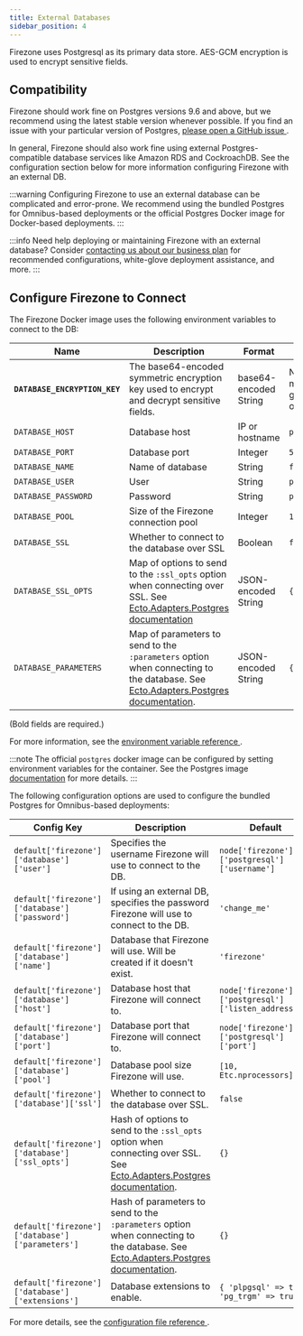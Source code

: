```yaml
---
title: External Databases
sidebar_position: 4
---
```


Firezone uses Postgresql as its primary data store. AES-GCM encryption
is used to encrypt sensitive fields.

## Compatibility

Firezone should work fine on Postgres versions 9.6 and above, but we recommend
using the latest stable version whenever possible. If you find an issue with
your particular version of Postgres, [please open a GitHub issue
](https://github.com/firezone/firezone/issues).

In general, Firezone should also work fine using external Postgres-compatible
database services like Amazon RDS and CockroachDB. See the configuration section
below for more information configuring Firezone with an external DB.

:::warning
Configuring Firezone to use an external database can be complicated and
error-prone. We recommend using the bundled Postgres for Omnibus-based
deployments or the official Postgres Docker image for Docker-based deployments.
:::

:::info
Need help deploying or maintaining Firezone with an external database? Consider
[contacting us about our business plan](https://firezone.dev/contact/sales) for
recommended configurations, white-glove deployment assistance, and more.
:::

## Configure Firezone to Connect

<Tabs>
  <TabItem value="docker" label="Docker" default>

The Firezone Docker image uses the following environment
variables to connect to the DB:

| Name | Description | Format | Default |
| --- | --- | --- | --- |
| **`DATABASE_ENCRYPTION_KEY`** | The base64-encoded symmetric encryption key used to encrypt and decrypt sensitive fields. | base64-encoded String | None -- must be generated on install |
| `DATABASE_HOST` | Database host | IP or hostname | `postgres` |
| `DATABASE_PORT` | Database port | Integer | `5432` |
| `DATABASE_NAME` | Name of database | String | `firezone` |
| `DATABASE_USER` | User | String | `postgres` |
| `DATABASE_PASSWORD` | Password | String | `postgres` |
| `DATABASE_POOL` | Size of the Firezone connection pool | Integer | `10` |
| `DATABASE_SSL` | Whether to connect to the database over SSL | Boolean | `false` |
| `DATABASE_SSL_OPTS` | Map of options to send to the `:ssl_opts` option when connecting over SSL. See [Ecto.Adapters.Postgres documentation](https://hexdocs.pm/ecto_sql/Ecto.Adapters.Postgres.html#module-connection-options) | JSON-encoded String | `{}` |
| `DATABASE_PARAMETERS` | Map of parameters to send to the `:parameters` option when connecting to the database. See [Ecto.Adapters.Postgres documentation](https://hexdocs.pm/ecto_sql/Ecto.Adapters.Postgres.html#module-connection-options). | JSON-encoded String | `{}` |

(Bold fields are required.)

For more information, see the [environment variable reference
](../../reference/env-vars).

:::note
The official `postgres` docker image can be configured by setting
environment variables for the container. See the Postgres image
[documentation](https://hub.docker.com/_/postgres) for more details.
:::

  </TabItem>
  <TabItem value="omnibus" label="Omnibus">

The following configuration options are used to configure the bundled Postgres
for Omnibus-based deployments:

| Config Key | Description | Default |
| --- | --- | --- |
| `default['firezone']['database']['user']`                                     | Specifies the username Firezone will use to connect to the DB.                                               | `node['firezone']['postgresql']['username']`                           |
| `default['firezone']['database']['password']`                                 | If using an external DB, specifies the password Firezone will use to connect to the DB.                      | `'change_me'`                                                          |
| `default['firezone']['database']['name']`                                     | Database that Firezone will use. Will be created if it doesn't exist.                                        | `'firezone'`                                                           |
| `default['firezone']['database']['host']`                                     | Database host that Firezone will connect to.                                                                 | `node['firezone']['postgresql']['listen_address']`                     |
| `default['firezone']['database']['port']`                                     | Database port that Firezone will connect to.                                                                 | `node['firezone']['postgresql']['port']`                               |
| `default['firezone']['database']['pool']`                                     | Database pool size Firezone will use.                                                                        | `[10, Etc.nprocessors].max`                                            |
| `default['firezone']['database']['ssl']`                                      | Whether to connect to the database over SSL.                                                                 | `false`                                                                |
| `default['firezone']['database']['ssl_opts']`                                 | Hash of options to send to the `:ssl_opts` option when connecting over SSL. See [Ecto.Adapters.Postgres documentation](https://hexdocs.pm/ecto_sql/Ecto.Adapters.Postgres.html#module-connection-options). | `{}` |
| `default['firezone']['database']['parameters']`                               | Hash of parameters to send to the `:parameters` option when connecting to the database. See [Ecto.Adapters.Postgres documentation](https://hexdocs.pm/ecto_sql/Ecto.Adapters.Postgres.html#module-connection-options). | `{}` |
| `default['firezone']['database']['extensions']`                               | Database extensions to enable.                                                                               | `{ 'plpgsql' => true, 'pg_trgm' => true }`                             |

For more details, see the [configuration file reference
](../../reference/configuration-file).

  </TabItem>
</Tabs>
